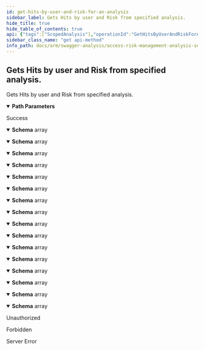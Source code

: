 ```yaml
---
id: get-hits-by-user-and-risk-for-an-analysis
sidebar_label: Gets Hits by user and Risk from specified analysis.
hide_title: true
hide_table_of_contents: true
api: {"tags":["ScopedAnalysis"],"operationId":"GetHitsByUserAndRiskForAnAnalysis","parameters":[{"name":"analysisId","in":"path","description":"Identifier of the analysis.","required":true,"schema":{"type":"integer","format":"int32"}}],"responses":{"200":{"description":"Success","content":{"application/json;odata.metadata=minimal;odata.streaming=true":{"schema":{"uniqueItems":false,"type":"array","items":{"description":"Model that represents the different Hits and affected scopes that a user has for a particular risk","type":"object","properties":{"userName":{"description":"Name of the User","type":"string"},"riskCode":{"description":"Code of the Risk","type":"string"},"riskRating":{"description":"Rating of the current Risk","type":"string"},"riskDescription":{"description":"Description of the current Risk","type":"string"},"businessFunctionHits":{"format":"int32","description":"Amount of BusinessFunction hits for the current user and risk","type":"integer"},"permissionGroupHits":{"format":"int32","description":"Amount of PermissionGroup hits for the current user and risk","type":"integer"},"permissionHits":{"format":"int32","description":"Amount of Permission hits for the current user and risk","type":"integer"},"impactedScopes":{"format":"int32","description":"Amount of impacted scopes for the current user and risk","type":"integer"}}}}},"application/json;odata.metadata=minimal;odata.streaming=false":{"schema":{"uniqueItems":false,"type":"array","items":{"description":"Model that represents the different Hits and affected scopes that a user has for a particular risk","type":"object","properties":{"userName":{"description":"Name of the User","type":"string"},"riskCode":{"description":"Code of the Risk","type":"string"},"riskRating":{"description":"Rating of the current Risk","type":"string"},"riskDescription":{"description":"Description of the current Risk","type":"string"},"businessFunctionHits":{"format":"int32","description":"Amount of BusinessFunction hits for the current user and risk","type":"integer"},"permissionGroupHits":{"format":"int32","description":"Amount of PermissionGroup hits for the current user and risk","type":"integer"},"permissionHits":{"format":"int32","description":"Amount of Permission hits for the current user and risk","type":"integer"},"impactedScopes":{"format":"int32","description":"Amount of impacted scopes for the current user and risk","type":"integer"}}}}},"application/json;odata.metadata=minimal":{"schema":{"uniqueItems":false,"type":"array","items":{"description":"Model that represents the different Hits and affected scopes that a user has for a particular risk","type":"object","properties":{"userName":{"description":"Name of the User","type":"string"},"riskCode":{"description":"Code of the Risk","type":"string"},"riskRating":{"description":"Rating of the current Risk","type":"string"},"riskDescription":{"description":"Description of the current Risk","type":"string"},"businessFunctionHits":{"format":"int32","description":"Amount of BusinessFunction hits for the current user and risk","type":"integer"},"permissionGroupHits":{"format":"int32","description":"Amount of PermissionGroup hits for the current user and risk","type":"integer"},"permissionHits":{"format":"int32","description":"Amount of Permission hits for the current user and risk","type":"integer"},"impactedScopes":{"format":"int32","description":"Amount of impacted scopes for the current user and risk","type":"integer"}}}}},"application/json;odata.metadata=full;odata.streaming=true":{"schema":{"uniqueItems":false,"type":"array","items":{"description":"Model that represents the different Hits and affected scopes that a user has for a particular risk","type":"object","properties":{"userName":{"description":"Name of the User","type":"string"},"riskCode":{"description":"Code of the Risk","type":"string"},"riskRating":{"description":"Rating of the current Risk","type":"string"},"riskDescription":{"description":"Description of the current Risk","type":"string"},"businessFunctionHits":{"format":"int32","description":"Amount of BusinessFunction hits for the current user and risk","type":"integer"},"permissionGroupHits":{"format":"int32","description":"Amount of PermissionGroup hits for the current user and risk","type":"integer"},"permissionHits":{"format":"int32","description":"Amount of Permission hits for the current user and risk","type":"integer"},"impactedScopes":{"format":"int32","description":"Amount of impacted scopes for the current user and risk","type":"integer"}}}}},"application/json;odata.metadata=full;odata.streaming=false":{"schema":{"uniqueItems":false,"type":"array","items":{"description":"Model that represents the different Hits and affected scopes that a user has for a particular risk","type":"object","properties":{"userName":{"description":"Name of the User","type":"string"},"riskCode":{"description":"Code of the Risk","type":"string"},"riskRating":{"description":"Rating of the current Risk","type":"string"},"riskDescription":{"description":"Description of the current Risk","type":"string"},"businessFunctionHits":{"format":"int32","description":"Amount of BusinessFunction hits for the current user and risk","type":"integer"},"permissionGroupHits":{"format":"int32","description":"Amount of PermissionGroup hits for the current user and risk","type":"integer"},"permissionHits":{"format":"int32","description":"Amount of Permission hits for the current user and risk","type":"integer"},"impactedScopes":{"format":"int32","description":"Amount of impacted scopes for the current user and risk","type":"integer"}}}}},"application/json;odata.metadata=full":{"schema":{"uniqueItems":false,"type":"array","items":{"description":"Model that represents the different Hits and affected scopes that a user has for a particular risk","type":"object","properties":{"userName":{"description":"Name of the User","type":"string"},"riskCode":{"description":"Code of the Risk","type":"string"},"riskRating":{"description":"Rating of the current Risk","type":"string"},"riskDescription":{"description":"Description of the current Risk","type":"string"},"businessFunctionHits":{"format":"int32","description":"Amount of BusinessFunction hits for the current user and risk","type":"integer"},"permissionGroupHits":{"format":"int32","description":"Amount of PermissionGroup hits for the current user and risk","type":"integer"},"permissionHits":{"format":"int32","description":"Amount of Permission hits for the current user and risk","type":"integer"},"impactedScopes":{"format":"int32","description":"Amount of impacted scopes for the current user and risk","type":"integer"}}}}},"application/json;odata.metadata=none;odata.streaming=true":{"schema":{"uniqueItems":false,"type":"array","items":{"description":"Model that represents the different Hits and affected scopes that a user has for a particular risk","type":"object","properties":{"userName":{"description":"Name of the User","type":"string"},"riskCode":{"description":"Code of the Risk","type":"string"},"riskRating":{"description":"Rating of the current Risk","type":"string"},"riskDescription":{"description":"Description of the current Risk","type":"string"},"businessFunctionHits":{"format":"int32","description":"Amount of BusinessFunction hits for the current user and risk","type":"integer"},"permissionGroupHits":{"format":"int32","description":"Amount of PermissionGroup hits for the current user and risk","type":"integer"},"permissionHits":{"format":"int32","description":"Amount of Permission hits for the current user and risk","type":"integer"},"impactedScopes":{"format":"int32","description":"Amount of impacted scopes for the current user and risk","type":"integer"}}}}},"application/json;odata.metadata=none;odata.streaming=false":{"schema":{"uniqueItems":false,"type":"array","items":{"description":"Model that represents the different Hits and affected scopes that a user has for a particular risk","type":"object","properties":{"userName":{"description":"Name of the User","type":"string"},"riskCode":{"description":"Code of the Risk","type":"string"},"riskRating":{"description":"Rating of the current Risk","type":"string"},"riskDescription":{"description":"Description of the current Risk","type":"string"},"businessFunctionHits":{"format":"int32","description":"Amount of BusinessFunction hits for the current user and risk","type":"integer"},"permissionGroupHits":{"format":"int32","description":"Amount of PermissionGroup hits for the current user and risk","type":"integer"},"permissionHits":{"format":"int32","description":"Amount of Permission hits for the current user and risk","type":"integer"},"impactedScopes":{"format":"int32","description":"Amount of impacted scopes for the current user and risk","type":"integer"}}}}},"application/json;odata.metadata=none":{"schema":{"uniqueItems":false,"type":"array","items":{"description":"Model that represents the different Hits and affected scopes that a user has for a particular risk","type":"object","properties":{"userName":{"description":"Name of the User","type":"string"},"riskCode":{"description":"Code of the Risk","type":"string"},"riskRating":{"description":"Rating of the current Risk","type":"string"},"riskDescription":{"description":"Description of the current Risk","type":"string"},"businessFunctionHits":{"format":"int32","description":"Amount of BusinessFunction hits for the current user and risk","type":"integer"},"permissionGroupHits":{"format":"int32","description":"Amount of PermissionGroup hits for the current user and risk","type":"integer"},"permissionHits":{"format":"int32","description":"Amount of Permission hits for the current user and risk","type":"integer"},"impactedScopes":{"format":"int32","description":"Amount of impacted scopes for the current user and risk","type":"integer"}}}}},"application/json;odata.streaming=true":{"schema":{"uniqueItems":false,"type":"array","items":{"description":"Model that represents the different Hits and affected scopes that a user has for a particular risk","type":"object","properties":{"userName":{"description":"Name of the User","type":"string"},"riskCode":{"description":"Code of the Risk","type":"string"},"riskRating":{"description":"Rating of the current Risk","type":"string"},"riskDescription":{"description":"Description of the current Risk","type":"string"},"businessFunctionHits":{"format":"int32","description":"Amount of BusinessFunction hits for the current user and risk","type":"integer"},"permissionGroupHits":{"format":"int32","description":"Amount of PermissionGroup hits for the current user and risk","type":"integer"},"permissionHits":{"format":"int32","description":"Amount of Permission hits for the current user and risk","type":"integer"},"impactedScopes":{"format":"int32","description":"Amount of impacted scopes for the current user and risk","type":"integer"}}}}},"application/json;odata.streaming=false":{"schema":{"uniqueItems":false,"type":"array","items":{"description":"Model that represents the different Hits and affected scopes that a user has for a particular risk","type":"object","properties":{"userName":{"description":"Name of the User","type":"string"},"riskCode":{"description":"Code of the Risk","type":"string"},"riskRating":{"description":"Rating of the current Risk","type":"string"},"riskDescription":{"description":"Description of the current Risk","type":"string"},"businessFunctionHits":{"format":"int32","description":"Amount of BusinessFunction hits for the current user and risk","type":"integer"},"permissionGroupHits":{"format":"int32","description":"Amount of PermissionGroup hits for the current user and risk","type":"integer"},"permissionHits":{"format":"int32","description":"Amount of Permission hits for the current user and risk","type":"integer"},"impactedScopes":{"format":"int32","description":"Amount of impacted scopes for the current user and risk","type":"integer"}}}}},"application/json":{"schema":{"uniqueItems":false,"type":"array","items":{"description":"Model that represents the different Hits and affected scopes that a user has for a particular risk","type":"object","properties":{"userName":{"description":"Name of the User","type":"string"},"riskCode":{"description":"Code of the Risk","type":"string"},"riskRating":{"description":"Rating of the current Risk","type":"string"},"riskDescription":{"description":"Description of the current Risk","type":"string"},"businessFunctionHits":{"format":"int32","description":"Amount of BusinessFunction hits for the current user and risk","type":"integer"},"permissionGroupHits":{"format":"int32","description":"Amount of PermissionGroup hits for the current user and risk","type":"integer"},"permissionHits":{"format":"int32","description":"Amount of Permission hits for the current user and risk","type":"integer"},"impactedScopes":{"format":"int32","description":"Amount of impacted scopes for the current user and risk","type":"integer"}}}}},"application/xml":{"schema":{"uniqueItems":false,"type":"array","items":{"description":"Model that represents the different Hits and affected scopes that a user has for a particular risk","type":"object","properties":{"userName":{"description":"Name of the User","type":"string"},"riskCode":{"description":"Code of the Risk","type":"string"},"riskRating":{"description":"Rating of the current Risk","type":"string"},"riskDescription":{"description":"Description of the current Risk","type":"string"},"businessFunctionHits":{"format":"int32","description":"Amount of BusinessFunction hits for the current user and risk","type":"integer"},"permissionGroupHits":{"format":"int32","description":"Amount of PermissionGroup hits for the current user and risk","type":"integer"},"permissionHits":{"format":"int32","description":"Amount of Permission hits for the current user and risk","type":"integer"},"impactedScopes":{"format":"int32","description":"Amount of impacted scopes for the current user and risk","type":"integer"}}}}},"application/prs.odatatestxx-odata":{"schema":{"uniqueItems":false,"type":"array","items":{"description":"Model that represents the different Hits and affected scopes that a user has for a particular risk","type":"object","properties":{"userName":{"description":"Name of the User","type":"string"},"riskCode":{"description":"Code of the Risk","type":"string"},"riskRating":{"description":"Rating of the current Risk","type":"string"},"riskDescription":{"description":"Description of the current Risk","type":"string"},"businessFunctionHits":{"format":"int32","description":"Amount of BusinessFunction hits for the current user and risk","type":"integer"},"permissionGroupHits":{"format":"int32","description":"Amount of PermissionGroup hits for the current user and risk","type":"integer"},"permissionHits":{"format":"int32","description":"Amount of Permission hits for the current user and risk","type":"integer"},"impactedScopes":{"format":"int32","description":"Amount of impacted scopes for the current user and risk","type":"integer"}}}}},"text/plain":{"schema":{"uniqueItems":false,"type":"array","items":{"description":"Model that represents the different Hits and affected scopes that a user has for a particular risk","type":"object","properties":{"userName":{"description":"Name of the User","type":"string"},"riskCode":{"description":"Code of the Risk","type":"string"},"riskRating":{"description":"Rating of the current Risk","type":"string"},"riskDescription":{"description":"Description of the current Risk","type":"string"},"businessFunctionHits":{"format":"int32","description":"Amount of BusinessFunction hits for the current user and risk","type":"integer"},"permissionGroupHits":{"format":"int32","description":"Amount of PermissionGroup hits for the current user and risk","type":"integer"},"permissionHits":{"format":"int32","description":"Amount of Permission hits for the current user and risk","type":"integer"},"impactedScopes":{"format":"int32","description":"Amount of impacted scopes for the current user and risk","type":"integer"}}}}},"text/json":{"schema":{"uniqueItems":false,"type":"array","items":{"description":"Model that represents the different Hits and affected scopes that a user has for a particular risk","type":"object","properties":{"userName":{"description":"Name of the User","type":"string"},"riskCode":{"description":"Code of the Risk","type":"string"},"riskRating":{"description":"Rating of the current Risk","type":"string"},"riskDescription":{"description":"Description of the current Risk","type":"string"},"businessFunctionHits":{"format":"int32","description":"Amount of BusinessFunction hits for the current user and risk","type":"integer"},"permissionGroupHits":{"format":"int32","description":"Amount of PermissionGroup hits for the current user and risk","type":"integer"},"permissionHits":{"format":"int32","description":"Amount of Permission hits for the current user and risk","type":"integer"},"impactedScopes":{"format":"int32","description":"Amount of impacted scopes for the current user and risk","type":"integer"}}}}}}},"401":{"description":"Unauthorized"},"403":{"description":"Forbidden"},"500":{"description":"Server Error"}},"description":"Gets Hits by user and Risk from specified analysis.","method":"get","path":"/api/scopedanalysis/hitsbyuserandrisk/analysis/{analysisId}","info":{"version":"v1","title":"Access Risk Management Analysis Services"},"postman":{"name":"Gets Hits by user and Risk from specified analysis.","description":{"type":"text/plain"},"url":{"path":["api","scopedanalysis","hitsbyuserandrisk","analysis",":analysisId"],"host":["{{baseUrl}}"],"query":[],"variable":[{"disabled":false,"description":{"content":"(Required) Identifier of the analysis.","type":"text/plain"},"type":"any","value":"","key":"analysisId"}]},"header":[{"key":"Accept","value":"application/json;odata.metadata=minimal;odata.streaming=true"}],"method":"GET"}}
sidebar_class_name: "get api-method"
info_path: docs/arm/swagger-analysis/access-risk-management-analysis-services
---
```



## Gets Hits by user and Risk from specified analysis.



Gets Hits by user and Risk from specified analysis.

<details style={{"marginBottom":"1rem"}} data-collapsed={false} open={true}><summary style={{}}><strong>Path Parameters</strong></summary><div><ul><ParamsItem className={"paramsItem"} param={{"name":"analysisId","in":"path","description":"Identifier of the analysis.","required":true,"schema":{"type":"integer","format":"int32"}}}></ParamsItem></ul></div></details><div><ApiTabs><TabItem label={"200"} value={"200"}><div>

Success

</div><div><MimeTabs groupId={"mime-type"}><TabItem label={"application/json;odata.metadata=minimal;odata.streaming=true"} value={"application/json;odata.metadata=minimal;odata.streaming=true"}><SchemaTabs groupId={"schema-tabs"}><TabItem label={"Schema"} value={"Schema"}><details style={{}} data-collapsed={false} open={true}><summary style={{"textAlign":"left"}}><strong>Schema</strong><span style={{"opacity":"0.6"}}> array</span></summary><div style={{"textAlign":"left","marginLeft":"1rem"}}></div><ul style={{"marginLeft":"1rem"}}><SchemaItem collapsible={false} name={"userName"} required={false} schemaDescription={"Name of the User"} schemaName={"string"} qualifierMessage={undefined} defaultValue={undefined}></SchemaItem><SchemaItem collapsible={false} name={"riskCode"} required={false} schemaDescription={"Code of the Risk"} schemaName={"string"} qualifierMessage={undefined} defaultValue={undefined}></SchemaItem><SchemaItem collapsible={false} name={"riskRating"} required={false} schemaDescription={"Rating of the current Risk"} schemaName={"string"} qualifierMessage={undefined} defaultValue={undefined}></SchemaItem><SchemaItem collapsible={false} name={"riskDescription"} required={false} schemaDescription={"Description of the current Risk"} schemaName={"string"} qualifierMessage={undefined} defaultValue={undefined}></SchemaItem><SchemaItem collapsible={false} name={"businessFunctionHits"} required={false} schemaDescription={"Amount of BusinessFunction hits for the current user and risk"} schemaName={"int32"} qualifierMessage={undefined} defaultValue={undefined}></SchemaItem><SchemaItem collapsible={false} name={"permissionGroupHits"} required={false} schemaDescription={"Amount of PermissionGroup hits for the current user and risk"} schemaName={"int32"} qualifierMessage={undefined} defaultValue={undefined}></SchemaItem><SchemaItem collapsible={false} name={"permissionHits"} required={false} schemaDescription={"Amount of Permission hits for the current user and risk"} schemaName={"int32"} qualifierMessage={undefined} defaultValue={undefined}></SchemaItem><SchemaItem collapsible={false} name={"impactedScopes"} required={false} schemaDescription={"Amount of impacted scopes for the current user and risk"} schemaName={"int32"} qualifierMessage={undefined} defaultValue={undefined}></SchemaItem></ul></details></TabItem></SchemaTabs></TabItem><TabItem label={"application/json;odata.metadata=minimal;odata.streaming=false"} value={"application/json;odata.metadata=minimal;odata.streaming=false"}><SchemaTabs groupId={"schema-tabs"}><TabItem label={"Schema"} value={"Schema"}><details style={{}} data-collapsed={false} open={true}><summary style={{"textAlign":"left"}}><strong>Schema</strong><span style={{"opacity":"0.6"}}> array</span></summary><div style={{"textAlign":"left","marginLeft":"1rem"}}></div><ul style={{"marginLeft":"1rem"}}><SchemaItem collapsible={false} name={"userName"} required={false} schemaDescription={"Name of the User"} schemaName={"string"} qualifierMessage={undefined} defaultValue={undefined}></SchemaItem><SchemaItem collapsible={false} name={"riskCode"} required={false} schemaDescription={"Code of the Risk"} schemaName={"string"} qualifierMessage={undefined} defaultValue={undefined}></SchemaItem><SchemaItem collapsible={false} name={"riskRating"} required={false} schemaDescription={"Rating of the current Risk"} schemaName={"string"} qualifierMessage={undefined} defaultValue={undefined}></SchemaItem><SchemaItem collapsible={false} name={"riskDescription"} required={false} schemaDescription={"Description of the current Risk"} schemaName={"string"} qualifierMessage={undefined} defaultValue={undefined}></SchemaItem><SchemaItem collapsible={false} name={"businessFunctionHits"} required={false} schemaDescription={"Amount of BusinessFunction hits for the current user and risk"} schemaName={"int32"} qualifierMessage={undefined} defaultValue={undefined}></SchemaItem><SchemaItem collapsible={false} name={"permissionGroupHits"} required={false} schemaDescription={"Amount of PermissionGroup hits for the current user and risk"} schemaName={"int32"} qualifierMessage={undefined} defaultValue={undefined}></SchemaItem><SchemaItem collapsible={false} name={"permissionHits"} required={false} schemaDescription={"Amount of Permission hits for the current user and risk"} schemaName={"int32"} qualifierMessage={undefined} defaultValue={undefined}></SchemaItem><SchemaItem collapsible={false} name={"impactedScopes"} required={false} schemaDescription={"Amount of impacted scopes for the current user and risk"} schemaName={"int32"} qualifierMessage={undefined} defaultValue={undefined}></SchemaItem></ul></details></TabItem></SchemaTabs></TabItem><TabItem label={"application/json;odata.metadata=minimal"} value={"application/json;odata.metadata=minimal"}><SchemaTabs groupId={"schema-tabs"}><TabItem label={"Schema"} value={"Schema"}><details style={{}} data-collapsed={false} open={true}><summary style={{"textAlign":"left"}}><strong>Schema</strong><span style={{"opacity":"0.6"}}> array</span></summary><div style={{"textAlign":"left","marginLeft":"1rem"}}></div><ul style={{"marginLeft":"1rem"}}><SchemaItem collapsible={false} name={"userName"} required={false} schemaDescription={"Name of the User"} schemaName={"string"} qualifierMessage={undefined} defaultValue={undefined}></SchemaItem><SchemaItem collapsible={false} name={"riskCode"} required={false} schemaDescription={"Code of the Risk"} schemaName={"string"} qualifierMessage={undefined} defaultValue={undefined}></SchemaItem><SchemaItem collapsible={false} name={"riskRating"} required={false} schemaDescription={"Rating of the current Risk"} schemaName={"string"} qualifierMessage={undefined} defaultValue={undefined}></SchemaItem><SchemaItem collapsible={false} name={"riskDescription"} required={false} schemaDescription={"Description of the current Risk"} schemaName={"string"} qualifierMessage={undefined} defaultValue={undefined}></SchemaItem><SchemaItem collapsible={false} name={"businessFunctionHits"} required={false} schemaDescription={"Amount of BusinessFunction hits for the current user and risk"} schemaName={"int32"} qualifierMessage={undefined} defaultValue={undefined}></SchemaItem><SchemaItem collapsible={false} name={"permissionGroupHits"} required={false} schemaDescription={"Amount of PermissionGroup hits for the current user and risk"} schemaName={"int32"} qualifierMessage={undefined} defaultValue={undefined}></SchemaItem><SchemaItem collapsible={false} name={"permissionHits"} required={false} schemaDescription={"Amount of Permission hits for the current user and risk"} schemaName={"int32"} qualifierMessage={undefined} defaultValue={undefined}></SchemaItem><SchemaItem collapsible={false} name={"impactedScopes"} required={false} schemaDescription={"Amount of impacted scopes for the current user and risk"} schemaName={"int32"} qualifierMessage={undefined} defaultValue={undefined}></SchemaItem></ul></details></TabItem></SchemaTabs></TabItem><TabItem label={"application/json;odata.metadata=full;odata.streaming=true"} value={"application/json;odata.metadata=full;odata.streaming=true"}><SchemaTabs groupId={"schema-tabs"}><TabItem label={"Schema"} value={"Schema"}><details style={{}} data-collapsed={false} open={true}><summary style={{"textAlign":"left"}}><strong>Schema</strong><span style={{"opacity":"0.6"}}> array</span></summary><div style={{"textAlign":"left","marginLeft":"1rem"}}></div><ul style={{"marginLeft":"1rem"}}><SchemaItem collapsible={false} name={"userName"} required={false} schemaDescription={"Name of the User"} schemaName={"string"} qualifierMessage={undefined} defaultValue={undefined}></SchemaItem><SchemaItem collapsible={false} name={"riskCode"} required={false} schemaDescription={"Code of the Risk"} schemaName={"string"} qualifierMessage={undefined} defaultValue={undefined}></SchemaItem><SchemaItem collapsible={false} name={"riskRating"} required={false} schemaDescription={"Rating of the current Risk"} schemaName={"string"} qualifierMessage={undefined} defaultValue={undefined}></SchemaItem><SchemaItem collapsible={false} name={"riskDescription"} required={false} schemaDescription={"Description of the current Risk"} schemaName={"string"} qualifierMessage={undefined} defaultValue={undefined}></SchemaItem><SchemaItem collapsible={false} name={"businessFunctionHits"} required={false} schemaDescription={"Amount of BusinessFunction hits for the current user and risk"} schemaName={"int32"} qualifierMessage={undefined} defaultValue={undefined}></SchemaItem><SchemaItem collapsible={false} name={"permissionGroupHits"} required={false} schemaDescription={"Amount of PermissionGroup hits for the current user and risk"} schemaName={"int32"} qualifierMessage={undefined} defaultValue={undefined}></SchemaItem><SchemaItem collapsible={false} name={"permissionHits"} required={false} schemaDescription={"Amount of Permission hits for the current user and risk"} schemaName={"int32"} qualifierMessage={undefined} defaultValue={undefined}></SchemaItem><SchemaItem collapsible={false} name={"impactedScopes"} required={false} schemaDescription={"Amount of impacted scopes for the current user and risk"} schemaName={"int32"} qualifierMessage={undefined} defaultValue={undefined}></SchemaItem></ul></details></TabItem></SchemaTabs></TabItem><TabItem label={"application/json;odata.metadata=full;odata.streaming=false"} value={"application/json;odata.metadata=full;odata.streaming=false"}><SchemaTabs groupId={"schema-tabs"}><TabItem label={"Schema"} value={"Schema"}><details style={{}} data-collapsed={false} open={true}><summary style={{"textAlign":"left"}}><strong>Schema</strong><span style={{"opacity":"0.6"}}> array</span></summary><div style={{"textAlign":"left","marginLeft":"1rem"}}></div><ul style={{"marginLeft":"1rem"}}><SchemaItem collapsible={false} name={"userName"} required={false} schemaDescription={"Name of the User"} schemaName={"string"} qualifierMessage={undefined} defaultValue={undefined}></SchemaItem><SchemaItem collapsible={false} name={"riskCode"} required={false} schemaDescription={"Code of the Risk"} schemaName={"string"} qualifierMessage={undefined} defaultValue={undefined}></SchemaItem><SchemaItem collapsible={false} name={"riskRating"} required={false} schemaDescription={"Rating of the current Risk"} schemaName={"string"} qualifierMessage={undefined} defaultValue={undefined}></SchemaItem><SchemaItem collapsible={false} name={"riskDescription"} required={false} schemaDescription={"Description of the current Risk"} schemaName={"string"} qualifierMessage={undefined} defaultValue={undefined}></SchemaItem><SchemaItem collapsible={false} name={"businessFunctionHits"} required={false} schemaDescription={"Amount of BusinessFunction hits for the current user and risk"} schemaName={"int32"} qualifierMessage={undefined} defaultValue={undefined}></SchemaItem><SchemaItem collapsible={false} name={"permissionGroupHits"} required={false} schemaDescription={"Amount of PermissionGroup hits for the current user and risk"} schemaName={"int32"} qualifierMessage={undefined} defaultValue={undefined}></SchemaItem><SchemaItem collapsible={false} name={"permissionHits"} required={false} schemaDescription={"Amount of Permission hits for the current user and risk"} schemaName={"int32"} qualifierMessage={undefined} defaultValue={undefined}></SchemaItem><SchemaItem collapsible={false} name={"impactedScopes"} required={false} schemaDescription={"Amount of impacted scopes for the current user and risk"} schemaName={"int32"} qualifierMessage={undefined} defaultValue={undefined}></SchemaItem></ul></details></TabItem></SchemaTabs></TabItem><TabItem label={"application/json;odata.metadata=full"} value={"application/json;odata.metadata=full"}><SchemaTabs groupId={"schema-tabs"}><TabItem label={"Schema"} value={"Schema"}><details style={{}} data-collapsed={false} open={true}><summary style={{"textAlign":"left"}}><strong>Schema</strong><span style={{"opacity":"0.6"}}> array</span></summary><div style={{"textAlign":"left","marginLeft":"1rem"}}></div><ul style={{"marginLeft":"1rem"}}><SchemaItem collapsible={false} name={"userName"} required={false} schemaDescription={"Name of the User"} schemaName={"string"} qualifierMessage={undefined} defaultValue={undefined}></SchemaItem><SchemaItem collapsible={false} name={"riskCode"} required={false} schemaDescription={"Code of the Risk"} schemaName={"string"} qualifierMessage={undefined} defaultValue={undefined}></SchemaItem><SchemaItem collapsible={false} name={"riskRating"} required={false} schemaDescription={"Rating of the current Risk"} schemaName={"string"} qualifierMessage={undefined} defaultValue={undefined}></SchemaItem><SchemaItem collapsible={false} name={"riskDescription"} required={false} schemaDescription={"Description of the current Risk"} schemaName={"string"} qualifierMessage={undefined} defaultValue={undefined}></SchemaItem><SchemaItem collapsible={false} name={"businessFunctionHits"} required={false} schemaDescription={"Amount of BusinessFunction hits for the current user and risk"} schemaName={"int32"} qualifierMessage={undefined} defaultValue={undefined}></SchemaItem><SchemaItem collapsible={false} name={"permissionGroupHits"} required={false} schemaDescription={"Amount of PermissionGroup hits for the current user and risk"} schemaName={"int32"} qualifierMessage={undefined} defaultValue={undefined}></SchemaItem><SchemaItem collapsible={false} name={"permissionHits"} required={false} schemaDescription={"Amount of Permission hits for the current user and risk"} schemaName={"int32"} qualifierMessage={undefined} defaultValue={undefined}></SchemaItem><SchemaItem collapsible={false} name={"impactedScopes"} required={false} schemaDescription={"Amount of impacted scopes for the current user and risk"} schemaName={"int32"} qualifierMessage={undefined} defaultValue={undefined}></SchemaItem></ul></details></TabItem></SchemaTabs></TabItem><TabItem label={"application/json;odata.metadata=none;odata.streaming=true"} value={"application/json;odata.metadata=none;odata.streaming=true"}><SchemaTabs groupId={"schema-tabs"}><TabItem label={"Schema"} value={"Schema"}><details style={{}} data-collapsed={false} open={true}><summary style={{"textAlign":"left"}}><strong>Schema</strong><span style={{"opacity":"0.6"}}> array</span></summary><div style={{"textAlign":"left","marginLeft":"1rem"}}></div><ul style={{"marginLeft":"1rem"}}><SchemaItem collapsible={false} name={"userName"} required={false} schemaDescription={"Name of the User"} schemaName={"string"} qualifierMessage={undefined} defaultValue={undefined}></SchemaItem><SchemaItem collapsible={false} name={"riskCode"} required={false} schemaDescription={"Code of the Risk"} schemaName={"string"} qualifierMessage={undefined} defaultValue={undefined}></SchemaItem><SchemaItem collapsible={false} name={"riskRating"} required={false} schemaDescription={"Rating of the current Risk"} schemaName={"string"} qualifierMessage={undefined} defaultValue={undefined}></SchemaItem><SchemaItem collapsible={false} name={"riskDescription"} required={false} schemaDescription={"Description of the current Risk"} schemaName={"string"} qualifierMessage={undefined} defaultValue={undefined}></SchemaItem><SchemaItem collapsible={false} name={"businessFunctionHits"} required={false} schemaDescription={"Amount of BusinessFunction hits for the current user and risk"} schemaName={"int32"} qualifierMessage={undefined} defaultValue={undefined}></SchemaItem><SchemaItem collapsible={false} name={"permissionGroupHits"} required={false} schemaDescription={"Amount of PermissionGroup hits for the current user and risk"} schemaName={"int32"} qualifierMessage={undefined} defaultValue={undefined}></SchemaItem><SchemaItem collapsible={false} name={"permissionHits"} required={false} schemaDescription={"Amount of Permission hits for the current user and risk"} schemaName={"int32"} qualifierMessage={undefined} defaultValue={undefined}></SchemaItem><SchemaItem collapsible={false} name={"impactedScopes"} required={false} schemaDescription={"Amount of impacted scopes for the current user and risk"} schemaName={"int32"} qualifierMessage={undefined} defaultValue={undefined}></SchemaItem></ul></details></TabItem></SchemaTabs></TabItem><TabItem label={"application/json;odata.metadata=none;odata.streaming=false"} value={"application/json;odata.metadata=none;odata.streaming=false"}><SchemaTabs groupId={"schema-tabs"}><TabItem label={"Schema"} value={"Schema"}><details style={{}} data-collapsed={false} open={true}><summary style={{"textAlign":"left"}}><strong>Schema</strong><span style={{"opacity":"0.6"}}> array</span></summary><div style={{"textAlign":"left","marginLeft":"1rem"}}></div><ul style={{"marginLeft":"1rem"}}><SchemaItem collapsible={false} name={"userName"} required={false} schemaDescription={"Name of the User"} schemaName={"string"} qualifierMessage={undefined} defaultValue={undefined}></SchemaItem><SchemaItem collapsible={false} name={"riskCode"} required={false} schemaDescription={"Code of the Risk"} schemaName={"string"} qualifierMessage={undefined} defaultValue={undefined}></SchemaItem><SchemaItem collapsible={false} name={"riskRating"} required={false} schemaDescription={"Rating of the current Risk"} schemaName={"string"} qualifierMessage={undefined} defaultValue={undefined}></SchemaItem><SchemaItem collapsible={false} name={"riskDescription"} required={false} schemaDescription={"Description of the current Risk"} schemaName={"string"} qualifierMessage={undefined} defaultValue={undefined}></SchemaItem><SchemaItem collapsible={false} name={"businessFunctionHits"} required={false} schemaDescription={"Amount of BusinessFunction hits for the current user and risk"} schemaName={"int32"} qualifierMessage={undefined} defaultValue={undefined}></SchemaItem><SchemaItem collapsible={false} name={"permissionGroupHits"} required={false} schemaDescription={"Amount of PermissionGroup hits for the current user and risk"} schemaName={"int32"} qualifierMessage={undefined} defaultValue={undefined}></SchemaItem><SchemaItem collapsible={false} name={"permissionHits"} required={false} schemaDescription={"Amount of Permission hits for the current user and risk"} schemaName={"int32"} qualifierMessage={undefined} defaultValue={undefined}></SchemaItem><SchemaItem collapsible={false} name={"impactedScopes"} required={false} schemaDescription={"Amount of impacted scopes for the current user and risk"} schemaName={"int32"} qualifierMessage={undefined} defaultValue={undefined}></SchemaItem></ul></details></TabItem></SchemaTabs></TabItem><TabItem label={"application/json;odata.metadata=none"} value={"application/json;odata.metadata=none"}><SchemaTabs groupId={"schema-tabs"}><TabItem label={"Schema"} value={"Schema"}><details style={{}} data-collapsed={false} open={true}><summary style={{"textAlign":"left"}}><strong>Schema</strong><span style={{"opacity":"0.6"}}> array</span></summary><div style={{"textAlign":"left","marginLeft":"1rem"}}></div><ul style={{"marginLeft":"1rem"}}><SchemaItem collapsible={false} name={"userName"} required={false} schemaDescription={"Name of the User"} schemaName={"string"} qualifierMessage={undefined} defaultValue={undefined}></SchemaItem><SchemaItem collapsible={false} name={"riskCode"} required={false} schemaDescription={"Code of the Risk"} schemaName={"string"} qualifierMessage={undefined} defaultValue={undefined}></SchemaItem><SchemaItem collapsible={false} name={"riskRating"} required={false} schemaDescription={"Rating of the current Risk"} schemaName={"string"} qualifierMessage={undefined} defaultValue={undefined}></SchemaItem><SchemaItem collapsible={false} name={"riskDescription"} required={false} schemaDescription={"Description of the current Risk"} schemaName={"string"} qualifierMessage={undefined} defaultValue={undefined}></SchemaItem><SchemaItem collapsible={false} name={"businessFunctionHits"} required={false} schemaDescription={"Amount of BusinessFunction hits for the current user and risk"} schemaName={"int32"} qualifierMessage={undefined} defaultValue={undefined}></SchemaItem><SchemaItem collapsible={false} name={"permissionGroupHits"} required={false} schemaDescription={"Amount of PermissionGroup hits for the current user and risk"} schemaName={"int32"} qualifierMessage={undefined} defaultValue={undefined}></SchemaItem><SchemaItem collapsible={false} name={"permissionHits"} required={false} schemaDescription={"Amount of Permission hits for the current user and risk"} schemaName={"int32"} qualifierMessage={undefined} defaultValue={undefined}></SchemaItem><SchemaItem collapsible={false} name={"impactedScopes"} required={false} schemaDescription={"Amount of impacted scopes for the current user and risk"} schemaName={"int32"} qualifierMessage={undefined} defaultValue={undefined}></SchemaItem></ul></details></TabItem></SchemaTabs></TabItem><TabItem label={"application/json;odata.streaming=true"} value={"application/json;odata.streaming=true"}><SchemaTabs groupId={"schema-tabs"}><TabItem label={"Schema"} value={"Schema"}><details style={{}} data-collapsed={false} open={true}><summary style={{"textAlign":"left"}}><strong>Schema</strong><span style={{"opacity":"0.6"}}> array</span></summary><div style={{"textAlign":"left","marginLeft":"1rem"}}></div><ul style={{"marginLeft":"1rem"}}><SchemaItem collapsible={false} name={"userName"} required={false} schemaDescription={"Name of the User"} schemaName={"string"} qualifierMessage={undefined} defaultValue={undefined}></SchemaItem><SchemaItem collapsible={false} name={"riskCode"} required={false} schemaDescription={"Code of the Risk"} schemaName={"string"} qualifierMessage={undefined} defaultValue={undefined}></SchemaItem><SchemaItem collapsible={false} name={"riskRating"} required={false} schemaDescription={"Rating of the current Risk"} schemaName={"string"} qualifierMessage={undefined} defaultValue={undefined}></SchemaItem><SchemaItem collapsible={false} name={"riskDescription"} required={false} schemaDescription={"Description of the current Risk"} schemaName={"string"} qualifierMessage={undefined} defaultValue={undefined}></SchemaItem><SchemaItem collapsible={false} name={"businessFunctionHits"} required={false} schemaDescription={"Amount of BusinessFunction hits for the current user and risk"} schemaName={"int32"} qualifierMessage={undefined} defaultValue={undefined}></SchemaItem><SchemaItem collapsible={false} name={"permissionGroupHits"} required={false} schemaDescription={"Amount of PermissionGroup hits for the current user and risk"} schemaName={"int32"} qualifierMessage={undefined} defaultValue={undefined}></SchemaItem><SchemaItem collapsible={false} name={"permissionHits"} required={false} schemaDescription={"Amount of Permission hits for the current user and risk"} schemaName={"int32"} qualifierMessage={undefined} defaultValue={undefined}></SchemaItem><SchemaItem collapsible={false} name={"impactedScopes"} required={false} schemaDescription={"Amount of impacted scopes for the current user and risk"} schemaName={"int32"} qualifierMessage={undefined} defaultValue={undefined}></SchemaItem></ul></details></TabItem></SchemaTabs></TabItem><TabItem label={"application/json;odata.streaming=false"} value={"application/json;odata.streaming=false"}><SchemaTabs groupId={"schema-tabs"}><TabItem label={"Schema"} value={"Schema"}><details style={{}} data-collapsed={false} open={true}><summary style={{"textAlign":"left"}}><strong>Schema</strong><span style={{"opacity":"0.6"}}> array</span></summary><div style={{"textAlign":"left","marginLeft":"1rem"}}></div><ul style={{"marginLeft":"1rem"}}><SchemaItem collapsible={false} name={"userName"} required={false} schemaDescription={"Name of the User"} schemaName={"string"} qualifierMessage={undefined} defaultValue={undefined}></SchemaItem><SchemaItem collapsible={false} name={"riskCode"} required={false} schemaDescription={"Code of the Risk"} schemaName={"string"} qualifierMessage={undefined} defaultValue={undefined}></SchemaItem><SchemaItem collapsible={false} name={"riskRating"} required={false} schemaDescription={"Rating of the current Risk"} schemaName={"string"} qualifierMessage={undefined} defaultValue={undefined}></SchemaItem><SchemaItem collapsible={false} name={"riskDescription"} required={false} schemaDescription={"Description of the current Risk"} schemaName={"string"} qualifierMessage={undefined} defaultValue={undefined}></SchemaItem><SchemaItem collapsible={false} name={"businessFunctionHits"} required={false} schemaDescription={"Amount of BusinessFunction hits for the current user and risk"} schemaName={"int32"} qualifierMessage={undefined} defaultValue={undefined}></SchemaItem><SchemaItem collapsible={false} name={"permissionGroupHits"} required={false} schemaDescription={"Amount of PermissionGroup hits for the current user and risk"} schemaName={"int32"} qualifierMessage={undefined} defaultValue={undefined}></SchemaItem><SchemaItem collapsible={false} name={"permissionHits"} required={false} schemaDescription={"Amount of Permission hits for the current user and risk"} schemaName={"int32"} qualifierMessage={undefined} defaultValue={undefined}></SchemaItem><SchemaItem collapsible={false} name={"impactedScopes"} required={false} schemaDescription={"Amount of impacted scopes for the current user and risk"} schemaName={"int32"} qualifierMessage={undefined} defaultValue={undefined}></SchemaItem></ul></details></TabItem></SchemaTabs></TabItem><TabItem label={"application/json"} value={"application/json"}><SchemaTabs groupId={"schema-tabs"}><TabItem label={"Schema"} value={"Schema"}><details style={{}} data-collapsed={false} open={true}><summary style={{"textAlign":"left"}}><strong>Schema</strong><span style={{"opacity":"0.6"}}> array</span></summary><div style={{"textAlign":"left","marginLeft":"1rem"}}></div><ul style={{"marginLeft":"1rem"}}><SchemaItem collapsible={false} name={"userName"} required={false} schemaDescription={"Name of the User"} schemaName={"string"} qualifierMessage={undefined} defaultValue={undefined}></SchemaItem><SchemaItem collapsible={false} name={"riskCode"} required={false} schemaDescription={"Code of the Risk"} schemaName={"string"} qualifierMessage={undefined} defaultValue={undefined}></SchemaItem><SchemaItem collapsible={false} name={"riskRating"} required={false} schemaDescription={"Rating of the current Risk"} schemaName={"string"} qualifierMessage={undefined} defaultValue={undefined}></SchemaItem><SchemaItem collapsible={false} name={"riskDescription"} required={false} schemaDescription={"Description of the current Risk"} schemaName={"string"} qualifierMessage={undefined} defaultValue={undefined}></SchemaItem><SchemaItem collapsible={false} name={"businessFunctionHits"} required={false} schemaDescription={"Amount of BusinessFunction hits for the current user and risk"} schemaName={"int32"} qualifierMessage={undefined} defaultValue={undefined}></SchemaItem><SchemaItem collapsible={false} name={"permissionGroupHits"} required={false} schemaDescription={"Amount of PermissionGroup hits for the current user and risk"} schemaName={"int32"} qualifierMessage={undefined} defaultValue={undefined}></SchemaItem><SchemaItem collapsible={false} name={"permissionHits"} required={false} schemaDescription={"Amount of Permission hits for the current user and risk"} schemaName={"int32"} qualifierMessage={undefined} defaultValue={undefined}></SchemaItem><SchemaItem collapsible={false} name={"impactedScopes"} required={false} schemaDescription={"Amount of impacted scopes for the current user and risk"} schemaName={"int32"} qualifierMessage={undefined} defaultValue={undefined}></SchemaItem></ul></details></TabItem></SchemaTabs></TabItem><TabItem label={"application/xml"} value={"application/xml"}><SchemaTabs groupId={"schema-tabs"}><TabItem label={"Schema"} value={"Schema"}><details style={{}} data-collapsed={false} open={true}><summary style={{"textAlign":"left"}}><strong>Schema</strong><span style={{"opacity":"0.6"}}> array</span></summary><div style={{"textAlign":"left","marginLeft":"1rem"}}></div><ul style={{"marginLeft":"1rem"}}><SchemaItem collapsible={false} name={"userName"} required={false} schemaDescription={"Name of the User"} schemaName={"string"} qualifierMessage={undefined} defaultValue={undefined}></SchemaItem><SchemaItem collapsible={false} name={"riskCode"} required={false} schemaDescription={"Code of the Risk"} schemaName={"string"} qualifierMessage={undefined} defaultValue={undefined}></SchemaItem><SchemaItem collapsible={false} name={"riskRating"} required={false} schemaDescription={"Rating of the current Risk"} schemaName={"string"} qualifierMessage={undefined} defaultValue={undefined}></SchemaItem><SchemaItem collapsible={false} name={"riskDescription"} required={false} schemaDescription={"Description of the current Risk"} schemaName={"string"} qualifierMessage={undefined} defaultValue={undefined}></SchemaItem><SchemaItem collapsible={false} name={"businessFunctionHits"} required={false} schemaDescription={"Amount of BusinessFunction hits for the current user and risk"} schemaName={"int32"} qualifierMessage={undefined} defaultValue={undefined}></SchemaItem><SchemaItem collapsible={false} name={"permissionGroupHits"} required={false} schemaDescription={"Amount of PermissionGroup hits for the current user and risk"} schemaName={"int32"} qualifierMessage={undefined} defaultValue={undefined}></SchemaItem><SchemaItem collapsible={false} name={"permissionHits"} required={false} schemaDescription={"Amount of Permission hits for the current user and risk"} schemaName={"int32"} qualifierMessage={undefined} defaultValue={undefined}></SchemaItem><SchemaItem collapsible={false} name={"impactedScopes"} required={false} schemaDescription={"Amount of impacted scopes for the current user and risk"} schemaName={"int32"} qualifierMessage={undefined} defaultValue={undefined}></SchemaItem></ul></details></TabItem></SchemaTabs></TabItem><TabItem label={"application/prs.odatatestxx-odata"} value={"application/prs.odatatestxx-odata"}><SchemaTabs groupId={"schema-tabs"}><TabItem label={"Schema"} value={"Schema"}><details style={{}} data-collapsed={false} open={true}><summary style={{"textAlign":"left"}}><strong>Schema</strong><span style={{"opacity":"0.6"}}> array</span></summary><div style={{"textAlign":"left","marginLeft":"1rem"}}></div><ul style={{"marginLeft":"1rem"}}><SchemaItem collapsible={false} name={"userName"} required={false} schemaDescription={"Name of the User"} schemaName={"string"} qualifierMessage={undefined} defaultValue={undefined}></SchemaItem><SchemaItem collapsible={false} name={"riskCode"} required={false} schemaDescription={"Code of the Risk"} schemaName={"string"} qualifierMessage={undefined} defaultValue={undefined}></SchemaItem><SchemaItem collapsible={false} name={"riskRating"} required={false} schemaDescription={"Rating of the current Risk"} schemaName={"string"} qualifierMessage={undefined} defaultValue={undefined}></SchemaItem><SchemaItem collapsible={false} name={"riskDescription"} required={false} schemaDescription={"Description of the current Risk"} schemaName={"string"} qualifierMessage={undefined} defaultValue={undefined}></SchemaItem><SchemaItem collapsible={false} name={"businessFunctionHits"} required={false} schemaDescription={"Amount of BusinessFunction hits for the current user and risk"} schemaName={"int32"} qualifierMessage={undefined} defaultValue={undefined}></SchemaItem><SchemaItem collapsible={false} name={"permissionGroupHits"} required={false} schemaDescription={"Amount of PermissionGroup hits for the current user and risk"} schemaName={"int32"} qualifierMessage={undefined} defaultValue={undefined}></SchemaItem><SchemaItem collapsible={false} name={"permissionHits"} required={false} schemaDescription={"Amount of Permission hits for the current user and risk"} schemaName={"int32"} qualifierMessage={undefined} defaultValue={undefined}></SchemaItem><SchemaItem collapsible={false} name={"impactedScopes"} required={false} schemaDescription={"Amount of impacted scopes for the current user and risk"} schemaName={"int32"} qualifierMessage={undefined} defaultValue={undefined}></SchemaItem></ul></details></TabItem></SchemaTabs></TabItem><TabItem label={"text/plain"} value={"text/plain"}><SchemaTabs groupId={"schema-tabs"}><TabItem label={"Schema"} value={"Schema"}><details style={{}} data-collapsed={false} open={true}><summary style={{"textAlign":"left"}}><strong>Schema</strong><span style={{"opacity":"0.6"}}> array</span></summary><div style={{"textAlign":"left","marginLeft":"1rem"}}></div><ul style={{"marginLeft":"1rem"}}><SchemaItem collapsible={false} name={"userName"} required={false} schemaDescription={"Name of the User"} schemaName={"string"} qualifierMessage={undefined} defaultValue={undefined}></SchemaItem><SchemaItem collapsible={false} name={"riskCode"} required={false} schemaDescription={"Code of the Risk"} schemaName={"string"} qualifierMessage={undefined} defaultValue={undefined}></SchemaItem><SchemaItem collapsible={false} name={"riskRating"} required={false} schemaDescription={"Rating of the current Risk"} schemaName={"string"} qualifierMessage={undefined} defaultValue={undefined}></SchemaItem><SchemaItem collapsible={false} name={"riskDescription"} required={false} schemaDescription={"Description of the current Risk"} schemaName={"string"} qualifierMessage={undefined} defaultValue={undefined}></SchemaItem><SchemaItem collapsible={false} name={"businessFunctionHits"} required={false} schemaDescription={"Amount of BusinessFunction hits for the current user and risk"} schemaName={"int32"} qualifierMessage={undefined} defaultValue={undefined}></SchemaItem><SchemaItem collapsible={false} name={"permissionGroupHits"} required={false} schemaDescription={"Amount of PermissionGroup hits for the current user and risk"} schemaName={"int32"} qualifierMessage={undefined} defaultValue={undefined}></SchemaItem><SchemaItem collapsible={false} name={"permissionHits"} required={false} schemaDescription={"Amount of Permission hits for the current user and risk"} schemaName={"int32"} qualifierMessage={undefined} defaultValue={undefined}></SchemaItem><SchemaItem collapsible={false} name={"impactedScopes"} required={false} schemaDescription={"Amount of impacted scopes for the current user and risk"} schemaName={"int32"} qualifierMessage={undefined} defaultValue={undefined}></SchemaItem></ul></details></TabItem></SchemaTabs></TabItem><TabItem label={"text/json"} value={"text/json"}><SchemaTabs groupId={"schema-tabs"}><TabItem label={"Schema"} value={"Schema"}><details style={{}} data-collapsed={false} open={true}><summary style={{"textAlign":"left"}}><strong>Schema</strong><span style={{"opacity":"0.6"}}> array</span></summary><div style={{"textAlign":"left","marginLeft":"1rem"}}></div><ul style={{"marginLeft":"1rem"}}><SchemaItem collapsible={false} name={"userName"} required={false} schemaDescription={"Name of the User"} schemaName={"string"} qualifierMessage={undefined} defaultValue={undefined}></SchemaItem><SchemaItem collapsible={false} name={"riskCode"} required={false} schemaDescription={"Code of the Risk"} schemaName={"string"} qualifierMessage={undefined} defaultValue={undefined}></SchemaItem><SchemaItem collapsible={false} name={"riskRating"} required={false} schemaDescription={"Rating of the current Risk"} schemaName={"string"} qualifierMessage={undefined} defaultValue={undefined}></SchemaItem><SchemaItem collapsible={false} name={"riskDescription"} required={false} schemaDescription={"Description of the current Risk"} schemaName={"string"} qualifierMessage={undefined} defaultValue={undefined}></SchemaItem><SchemaItem collapsible={false} name={"businessFunctionHits"} required={false} schemaDescription={"Amount of BusinessFunction hits for the current user and risk"} schemaName={"int32"} qualifierMessage={undefined} defaultValue={undefined}></SchemaItem><SchemaItem collapsible={false} name={"permissionGroupHits"} required={false} schemaDescription={"Amount of PermissionGroup hits for the current user and risk"} schemaName={"int32"} qualifierMessage={undefined} defaultValue={undefined}></SchemaItem><SchemaItem collapsible={false} name={"permissionHits"} required={false} schemaDescription={"Amount of Permission hits for the current user and risk"} schemaName={"int32"} qualifierMessage={undefined} defaultValue={undefined}></SchemaItem><SchemaItem collapsible={false} name={"impactedScopes"} required={false} schemaDescription={"Amount of impacted scopes for the current user and risk"} schemaName={"int32"} qualifierMessage={undefined} defaultValue={undefined}></SchemaItem></ul></details></TabItem></SchemaTabs></TabItem></MimeTabs></div></TabItem><TabItem label={"401"} value={"401"}><div>

Unauthorized

</div><div></div></TabItem><TabItem label={"403"} value={"403"}><div>

Forbidden

</div><div></div></TabItem><TabItem label={"500"} value={"500"}><div>

Server Error

</div><div></div></TabItem></ApiTabs></div>
      